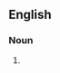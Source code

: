 {{also|manboobs|man-boobs}}

==English==

===Noun===
{{head|en|noun plural form}}

# {{plural of|man boob|lang=en}}
